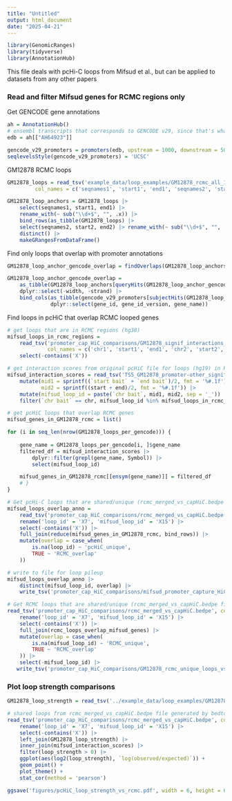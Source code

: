 ```yaml
---
title: "Untitled"
output: html_document
date: "2025-04-21"
---
```


```r
library(GenomicRanges)
library(tidyverse)
library(AnnotationHub)
```

This file deals with pcHi-C loops from Mifsud et al., but can be applied to datasets from any other papers

### Read and filter Mifsud genes for RCMC regions only

Get GENCODE gene annotations

```r
ah = AnnotationHub()
# ensembl transcripts that corresponds to GENCODE v29, since that's what ENCODE used
edb = ah[["AH64923"]]
```

```r
gencode_v29_promoters = promoters(edb, upstream = 1000, downstream = 500, columns = c('gene_id', 'gene_id_version', 'gene_name'), filter = ~tx_biotype == 'protein_coding' & tx_support_level == 1)
seqlevelsStyle(gencode_v29_promoters) = 'UCSC'
```

GM12878 RCMC loops

```r
GM12878_loops = read_tsv('example_data/loop_examples/GM12878_rcmc_all_1kb.bedpe',
         col_names = c('seqnames1', 'start1', 'end1', 'seqnames2', 'start2', 'end2', 'name'))
```

```r
GM12878_loop_anchors = GM12878_loops |> 
    select(seqnames1, start1, end1) |>
    rename_with(~ sub("\\d+$", "", .x)) |>
    bind_rows(as_tibble(GM12878_loops) |>
    select(seqnames2, start2, end2) |> rename_with(~ sub("\\d+$", "", .x))) |>
    distinct() |> 
    makeGRangesFromDataFrame()
```

Find only loops that overlap with promoter annotations 

```r
GM12878_loop_anchor_gencode_overlap = findOverlaps(GM12878_loop_anchors, gencode_v29_promoters)

GM12878_loop_anchor_gencode_overlap =
    as_tibble(GM12878_loop_anchors[queryHits(GM12878_loop_anchor_gencode_overlap)]) |> 
    dplyr::select(-width, -strand) |> 
    bind_cols(as_tibble(gencode_v29_promoters[subjectHits(GM12878_loop_anchor_gencode_overlap)]) |> 
              dplyr::select(gene_id, gene_id_version, gene_name))
```

Find loops in pcHiC that overlap RCMC looped genes 

```r
# get loops that are in RCMC regions (hg38)
mifsud_loops_in_rcmc_regions =
    read_tsv('promoter_cap_HiC_comparisons/GM12878_signif_interactions_within_rcmc.bedpe', show_col_types = FALSE,
             col_names = c('chr1', 'start1', 'end1', 'chr2', 'start2', 'end2', 'Symbol', 'mifsud_loop_id')) |>
    select(-contains('X'))

# get interaction scores from original pcHiC file for loops (hg19) in RCMC regions
mifsud_interaction_scores = read_tsv('TS5_GM12878_promoter-other_significant_interactions.txt', show_col_types = FALSE) |>  
    mutate(mid1 = sprintf((`start bait` + `end bait`)/2, fmt = '%#.1f'),
           mid2 = sprintf((start + end)/2, fmt = '%#.1f')) |>
    mutate(mifsud_loop_id = paste(`chr bait`, mid1, mid2, sep = '_')) |>
    filter(`chr bait` == chr, mifsud_loop_id %in% mifsud_loops_in_rcmc_regions$mifsud_loop_id) 
```

```r
# get pcHiC loops that overlap RCMC genes
mifsud_genes_in_GM12878_rcmc = list()

for (i in seq_len(nrow(GM12878_loops_per_gencode))) {
    
    gene_name = GM12878_loops_per_gencode[i, ]$gene_name
    filtered_df = mifsud_interaction_scores |>
        dplyr::filter(grepl(gene_name, Symbol)) |> 
        select(mifsud_loop_id)

    mifsud_genes_in_GM12878_rcmc[[ensym(gene_name)]] = filtered_df
    # }
}
```

```r
# Get pcHi-C loops that are shared/unique (rcmc_merged_vs_capHiC.bedpe file from bedtools pairtopair)
mifsud_loops_overlap_anno =
    read_tsv('promoter_cap_HiC_comparisons/rcmc_merged_vs_capHiC.bedpe', col_names = FALSE, show_col_types = FALSE) |> 
    rename('loop_id' = 'X7', 'mifsud_loop_id' = 'X15') |>
    select(-contains('X')) |> 
    full_join(reduce(mifsud_genes_in_GM12878_rcmc, bind_rows)) |> 
    mutate(overlap = case_when(
        is.na(loop_id) ~ 'pcHiC_unique',
        TRUE ~ 'RCMC_overlap'
    )) 

# write to file for loop pileup
mifsud_loops_overlap_anno |>
    distinct(mifsud_loop_id, overlap) |>
    write_tsv('promoter_cap_HiC_comparisons/mifsud_promoter_capture_HiC_unique_loops.txt')
```

```r
# Get RCMC loops that are shared/unique (rcmc_merged_vs_capHiC.bedpe file from bedtools pairtopair)
read_tsv('promoter_cap_HiC_comparisons/rcmc_merged_vs_capHiC.bedpe', col_names = FALSE, show_col_types = FALSE) |> 
    rename('loop_id' = 'X7', 'mifsud_loop_id' = 'X15') |>
    select(-contains('X')) |>
    full_join(rcmc_loops_overlap_mifsud_genes) |> 
    mutate(overlap = case_when(
        is.na(mifsud_loop_id) ~ 'RCMC_unique',
        TRUE ~ 'RCMC_overlap'
    )) |>
    select(-mifsud_loop_id) |>
   write_tsv('promoter_cap_HiC_comparisons/GM12878_rcmc_unique_loops_vs_mifsud.txt')
```

### Plot loop strength comparisons

```r
GM12878_loop_strength = read_tsv('../example_data/loop_examples/GM12878_rcmc_loop_strength_oe_3kb.tsv', show_col_types = FALSE)
```

```r
# shared loops from rcmc_merged_vs_capHiC.bedpe file generated by bedtools pairtopair
read_tsv('promoter_cap_HiC_comparisons/rcmc_merged_vs_capHiC.bedpe', col_names = FALSE, show_col_types = FALSE) |> 
    rename('loop_id' = 'X7', 'mifsud_loop_id' = 'X15') |> 
    select(-contains('X')) |> 
    left_join(GM12878_loop_strength) |> 
    inner_join(mifsud_interaction_scores) |>
    filter(loop_strength > 0) |> 
    ggplot(aes(log2(loop_strength), `log(observed/expected)`)) +
    geom_point() +
    plot_theme() +
    stat_cor(method = 'pearson') 

ggsave('figures/pcHiC_loop_strength_vs_rcmc.pdf', width = 6, height = 6)
```

